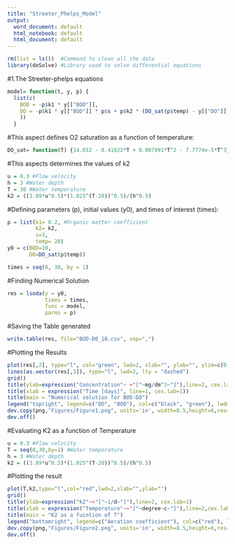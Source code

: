 ```yaml
---
title: "Streeter_Phelps_Model"
output: 
  word_document: default
  html_notebook: default
  html_document: default
---
```

```r
rm(list = ls())  #Command to clean all the data
library(deSolve) #Library used to solve differential equations
```



#1.The Streeter-phelps equations
```r
model= function(t, y, p) {
  list(c(
    BOD = -p$k1 * y[["BOD"]],
    DO = -p$k1 * y[["BOD"]] * p$s + p$k2 * (DO_sat(p$temp) - y[["DO"]]) 
    ))
  }
```

#This aspect defines O2 saturation as a function of temperature:
```r
DO_sat= function(T) {14.652 - 0.41022*T + 0.007991*T^2 - 7.7774e-5*T^3}
```

#This aspects determines the values of k2
```r
u = 0.3 #Flow velocity
h = 3 #Water depth
T = 30 #Water temperature
k2 = ((3.09*u^0.5)*(1.025^(T-20))^0.5)/(h^0.5)
```

#Defining parameters (p), initial values (y0), and times of interest (times):
```r
p = list(k1= 0.2, #Organic matter coefficient
         k2= k2, 
         s=3, 
         temp= 20) 
y0 = c(BOD=10,
       DO=DO_sat(p$temp)) 

times = seq(0, 30, by = 1) 
```

#Finding Numerical Solution
```r
res = lsoda(y = y0, 
            times = times, 
            func = model, 
            parms = p) 
```

#Saving the Table generated
```r
write.table(res, file="BOD-D0_10.csv", sep=",")
```


#Plotting the Results
```r
plot(res[,2], type="l", col="green", lwd=2, xlab="", ylab="", ylim=c(0,10), xlim=c(2,30)) #[,2] refers to row 2
lines(as.vector(res[,3]), type="l", lwd=2, lty = "dashed")
grid()
title(ylab=expression("Concentration"~ ~"["~mg/dm^3~"]"),line=2, cex.lab=1)
title(xlab = expression("Time [days]", line=1, cex.lab=1)) 
title(main = "Numerical solution for BOD-DO")
legend("topright", legend=c("DO", "BOD"), col=c("black", "green"), lwd=c(2,2), ncol=1)
dev.copy(png,"Figures/Figure1.png", units='in', width=8.5,height=6,res=1200)
dev.off()

```


#Evaluating K2 as a function of Temperature
```r
u = 0.3 #Flow velocity
T = seq(0,30,by=1) #Water temperature
h = 3 #Water depth
k2 = ((3.09*u^0.5)*(1.025^(T-20))^0.5)/(h^0.5)
```

#Plotting the result 
```r
plot(T,k2,type="l",col="red",lwd=2,xlab="",ylab="")
grid()
title(ylab=expression("k2"~~"["~1/d~"]"),line=2, cex.lab=1)
title(xlab = expression("Temperature"~~"["~degree~c~"]"),line=2,cex.lab=1)
title(main = "K2 as a fucntion of T")
legend("bottomright", legend=c("Aeration coefficient"), col=c("red"), lwd=c(2), ncol=1)
dev.copy(png,"Figures/Figure2.png", units='in', width=8.5,height=6,res=1200)
dev.off()

```



